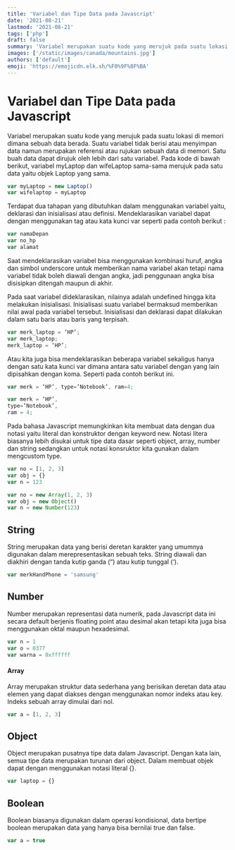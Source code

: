 ```yaml
---
title: 'Variabel dan Tipe Data pada Javascript'
date: '2021-08-21'
lastmod: '2021-08-21'
tags: ['php']
draft: false
summary: 'Variabel merupakan suatu kode yang merujuk pada suatu lokasi di memori dimana sebuah data berada.'
images: ['/static/images/canada/mountains.jpg']
authors: ['default']
emoji: 'https://emojicdn.elk.sh/%F0%9F%8F%BA'
---
```


# Variabel dan Tipe Data pada Javascript

Variabel merupakan suatu kode yang merujuk pada suatu lokasi di memori dimana sebuah data berada. Suatu variabel tidak berisi atau menyimpan data namun merupakan referensi atau rujukan sebuah data di memori.
Satu buah data dapat dirujuk oleh lebih dari satu variabel. Pada kode di bawah berikut, variabel myLaptop dan wifeLaptop sama-sama merujuk pada satu data yaitu objek Laptop yang sama.

```javascript
var myLaptop = new Laptop()
var wifelaptop = myLaptop
```

Terdapat dua tahapan yang dibutuhkan dalam menggunakan variabel yaitu, deklarasi dan inisialisasi atau definisi. Mendeklarasikan variabel dapat dengan menggunakan tag atau kata kunci var seperti pada contoh berikut :

```javascript
var namaDepan
var no_hp
var alamat
```

Saat mendeklarasikan variabel bisa menggunakan kombinasi huruf, angka dan simbol underscore untuk memberikan nama variabel akan tetapi nama variabel tidak boleh diawali dengan angka, jadi penggunaan angka bisa disisipkan ditengah maupun di akhir.

Pada saat variabel dideklarasikan, nilainya adalah undefined hingga kita melakukan inisialisasi. Inisialisasi suatu variabel bermaksud memberikan nilai awal pada variabel tersebut. Inisialisasi dan deklarasi dapat dilakukan dalam satu baris atau baris yang terpisah.

```javascript
var merk_laptop = ‘HP’;
var merk_laptop;
merk_laptop = ‘HP’;
```

Atau kita juga bisa mendeklarasikan beberapa variabel sekaligus hanya dengan satu kata kunci var dimana antara satu variabel dengan yang lain dipisahkan dengan koma. Seperti pada contoh berikut ini.

```javascript
var merk = ‘HP’, type=’Notebook’, ram=4;

var merk = ‘HP’,
type=’Notebook’,
ram = 4;
```

Pada bahasa Javascript memungkinkan kita membuat data dengan dua notasi yaitu literal dan konstruktor dengan keyword new. Notasi litera biasanya lebih disukai untuk tipe data dasar seperti object, array, number dan string sedangkan untuk notasi konsruktor kita gunakan dalam mengcustom type.

```javascript
var no = [1, 2, 3]
var obj = {}
var n = 123

var no = new Array(1, 2, 3)
var obj = new Object()
var n = new Number(123)
```

## String

String merupakan data yang berisi deretan karakter yang umumnya digunakan dalam merepresentasikan sebuah teks. String diawali dan diakhiri dengan tanda kutip ganda (“) atau kutip tunggal (‘).

```javascript
var merkHandPhone = 'samsung'
```

## Number

Number merupakan representasi data numerik, pada Javascript data ini secara default berjenis floating point atau desimal akan tetapi kita juga bisa menggunakan oktal maupun hexadesimal.

```javascript
var n = 1
var o = 0377
var warna = 0xffffff
```

#### Array

Array merupakan struktur data sederhana yang berisikan deretan data atau elemen yang dapat diakses dengan menggunakan nomor indeks atau key. Indeks sebuah array dimulai dari nol.

```javascript
var a = [1, 2, 3]
```

## Object

Object merupakan pusatnya tipe data dalam Javascript. Dengan kata lain, semua tipe data merupakan turunan dari object. Dalam membuat objek dapat dengan menggunakan notasi literal {}.

```javascript
var laptop = {}
```

## Boolean

Boolean biasanya digunakan dalam operasi kondisional, data bertipe boolean merupakan data yang hanya bisa bernilai true dan false.

```javascript
var a = true
```
